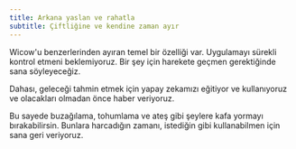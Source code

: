 ```yaml
---
title: Arkana yaslan ve rahatla
subtitle: Çiftliğine ve kendine zaman ayır
---
```



Wicow'u benzerlerinden ayıran temel bir özelliği var. Uygulamayı sürekli kontrol 
etmeni beklemiyoruz. Bir şey için harekete geçmen gerektiğinde sana söyleyeceğiz.

Dahası, geleceği tahmin etmek için yapay zekamızı eğitiyor ve kullanıyoruz 
ve olacakları olmadan önce haber veriyoruz.

Bu sayede buzağılama, tohumlama ve ateş gibi şeylere kafa yormayı bırakabilirsin.
Bunlara harcadığın zamanı, istediğin gibi kullanabilmen için sana geri veriyoruz.

<BenefitCalculator />